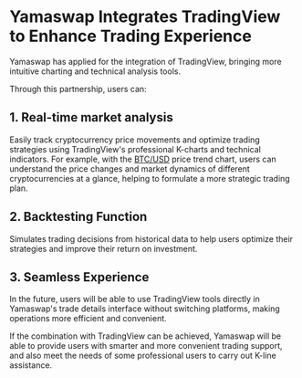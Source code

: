 # Yamaswap Integrates TradingView to Enhance Trading Experience

Yamaswap has applied for the integration of TradingView, bringing more intuitive charting and technical analysis tools.

Through this partnership, users can:

## 1. Real-time market analysis

Easily track cryptocurrency price movements and optimize trading strategies using TradingView's professional K-charts and technical indicators. For example, with the [BTC/USD](https://www.tradingview.com/symbols/BTCUSD/) price trend chart, users can understand the price changes and market dynamics of different cryptocurrencies at a glance, helping to formulate a more strategic trading plan.

## 2. Backtesting Function

Simulates trading decisions from historical data to help users optimize their strategies and improve their return on investment.

## 3. Seamless Experience

In the future, users will be able to use TradingView tools directly in Yamaswap's trade details interface without switching platforms, making operations more efficient and convenient.

If the combination with TradingView can be achieved, Yamaswap will be able to provide users with smarter and more convenient trading support, and also meet the needs of some professional users to carry out K-line assistance.
